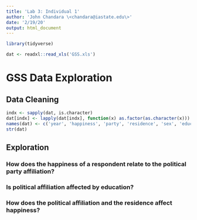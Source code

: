 ```yaml
---
title: 'Lab 3: Individual 1'
author: 'John Chandara \<chandara@iastate.edu\>'
date: '2/19/20'
output: html_document
---
```


```r
library(tidyverse)

dat <- readxl::read_xls('GSS.xls')
```

# GSS Data Exploration

## Data Cleaning

```r
indx <- sapply(dat, is.character)
dat[indx] <- lapply(dat[indx], function(x) as.factor(as.character(x)))
names(dat) <- c('year', 'happiness', 'party', 'residence', 'sex', 'education', 'children', 'marriage', 'id', 'ballot')
str(dat)
```


## Exploration

### How does the happiness of a respondent relate to the political party affiliation?


### Is political affiliation affected by education?

### How does the political affiliation and the residence affect happiness?
